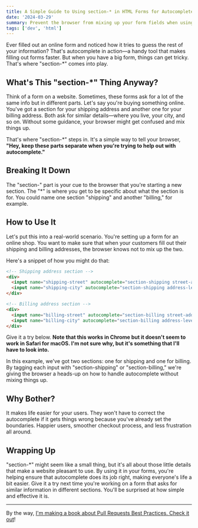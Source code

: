 ```yaml
---
title: A Simple Guide to Using section-* in HTML Forms for Autocomplete
date: '2024-03-29'
summary: Prevent the browser from mixing up your form fields when using autocomplete.
tags: ['dev', 'html']
---
```


Ever filled out an online form and noticed how it tries to guess the rest of your information? That's autocomplete in action—a handy tool that makes filling out forms faster. But when you have a big form, things can get tricky. That's where "section-\*" comes into play.

## What's This "section-\*" Thing Anyway?

Think of a form on a website. Sometimes, these forms ask for a lot of the same info but in different parts. Let's say you're buying something online. You've got a section for your shipping address and another one for your billing address. Both ask for similar details—where you live, your city, and so on. Without some guidance, your browser might get confused and mix things up.

That's where "section-\*" steps in. It's a simple way to tell your browser, **"Hey, keep these parts separate when you're trying to help out with autocomplete."**

## Breaking It Down

The "section-" part is your cue to the browser that you're starting a new section. The "\*" is where you get to be specific about what the section is for. You could name one section "shipping" and another "billing," for example.

## How to Use It

Let's put this into a real-world scenario. You're setting up a form for an online shop. You want to make sure that when your customers fill out their shipping and billing addresses, the browser knows not to mix up the two.

Here's a snippet of how you might do that:

```html
<!-- Shipping address section -->
<div>
  <input name="shipping-street" autocomplete="section-shipping street-address" />
  <input name="shipping-city" autocomplete="section-shipping address-level2" />
</div>

<!-- Billing address section -->
<div>
  <input name="billing-street" autocomplete="section-billing street-address" />
  <input name="billing-city" autocomplete="section-billing address-level2" />
</div>
```

Give it a try below. **Note that this works in Chrome but it doesn't seem to work in Safari for macOS. I'm not sure why, but it's something that I'll have to look into.**

<AutocompleteSection />

In this example, we've got two sections: one for shipping and one for billing. By tagging each input with "section-shipping" or "section-billing," we're giving the browser a heads-up on how to handle autocomplete without mixing things up.

## Why Bother?

It makes life easier for your users. They won't have to correct the autocomplete if it gets things wrong because you've already set the boundaries. Happier users, smoother checkout process, and less frustration all around.

## Wrapping Up

"section-\*" might seem like a small thing, but it's all about those little details that make a website pleasant to use. By using it in your forms, you're helping ensure that autocomplete does its job right, making everyone's life a bit easier. Give it a try next time you're working on a form that asks for similar information in different sections. You'll be surprised at how simple and effective it is.

---

By the way, [I'm making a book about Pull Requests Best Practices. Check it out](https://pr.nico.fyi)!
